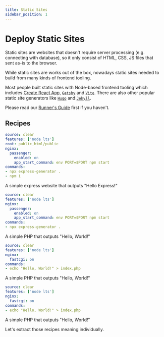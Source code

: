 ```yaml
---
title: Static Sites
sidebar_position: 1
---
```



# Deploy Static Sites

Static sites are websites that doesn't require server processing (e.g. connecting with database), so it only consist of HTML, CSS, JS files that sent as-is to the browser.

While static sites are works out of the box, nowadays static sites needed to build from many kinds of frontend tooling.

Most people built static sites with Node-based frontend tooling which includes [Create React App](https://create-react-app.dev/), [`Gatsby`](https://www.gatsbyjs.com/) and [`Vite`](https://vitejs.dev/). There are also other popular static site generators like [`Hugo`](https://gohugo.io/) and [`Jekyll`](https://jekyllrb.com/).

Please read our [Runner's Guide](../features/runner.mdx) first if you haven't.

## Recipes

<Tabs>
  <TabItem value="express" label="Express" default>

```yaml
source: clear
features: ['node lts']
root: public_html/public
nginx:
  passenger:
    enabled: on
    app_start_command: env PORT=$PORT npm start
commands:
- npx express-generator .
- npm i
```

A simple express website that outputs "Hello Express!"

  </TabItem>
  <TabItem value="vite" label="Vite" default>

```yaml
source: clear
features: ['node lts']
nginx:
  passenger:
    enabled: on
    app_start_command: env PORT=$PORT npm start
commands:
- npx express-generator .
```

A simple PHP that outputs "Hello, World!"

  </TabItem>
  <TabItem value="next" label="Next.js" default>

```yaml
source: clear
features: ['node lts']
nginx:
  fastcgi: on
commands:
- echo "Hello, World!" > index.php
```

A simple PHP that outputs "Hello, World!"

  </TabItem>
  <TabItem value="strapi" label="Strapi" default>

```yaml
source: clear
features: ['node lts']
nginx:
  fastcgi: on
commands:
- echo "Hello, World!" > index.php
```

A simple PHP that outputs "Hello, World!"

  </TabItem>
</Tabs>

Let's extract those recipes meaning individually.
